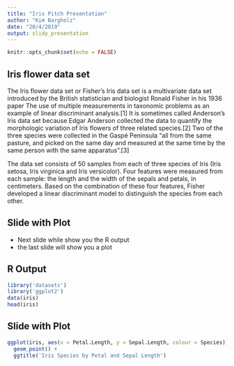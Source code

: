 ---
title: "Iris Pitch Presentation"
author: "Kim Bargholz"
date: "20/4/2019"
output: slidy_presentation
---

```{r setup, include=FALSE}
knitr::opts_chunk$set(echo = FALSE)
```

## Iris flower data set

The Iris flower data set or Fisher's Iris data set is a multivariate data set introduced by the British statistician and biologist Ronald Fisher in his 1936 paper The use of multiple measurements in taxonomic problems as an example of linear discriminant analysis.[1] It is sometimes called Anderson's Iris data set because Edgar Anderson collected the data to quantify the morphologic variation of Iris flowers of three related species.[2] Two of the three species were collected in the Gaspé Peninsula "all from the same pasture, and picked on the same day and measured at the same time by the same person with the same apparatus".[3]

The data set consists of 50 samples from each of three species of Iris (Iris setosa, Iris virginica and Iris versicolor). Four features were measured from each sample: the length and the width of the sepals and petals, in centimeters. Based on the combination of these four features, Fisher developed a linear discriminant model to distinguish the species from each other.

## Slide with Plot

- Next slide while show you the R output
- the last slide will show you a plot


## R Output

```{r Iris, echo = TRUE}
library('datasets')
library('ggplot2')
data(iris)
head(iris)
```

## Slide with Plot

```{r sepal}
ggplot(iris, aes(x = Petal.Length, y = Sepal.Length, colour = Species)) + 
  geom_point() +
  ggtitle('Iris Species by Petal and Sepal Length')
```


